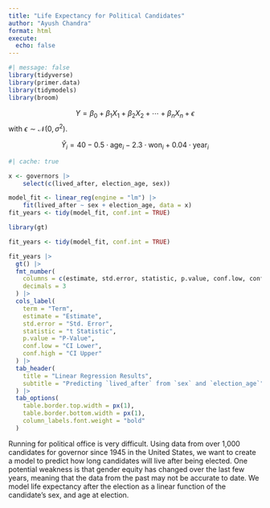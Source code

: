 ```yaml
---
title: "Life Expectancy for Political Candidates"
author: "Ayush Chandra"
format: html
execute: 
  echo: false
---
```



```r
#| message: false
library(tidyverse)
library(primer.data)
library(tidymodels)
library(broom)
```

$$Y = \beta_0 + \beta_1 X_1 + \beta_2 X_2 + \cdots + \beta_n X_n + \epsilon$$
with $\epsilon \sim \mathcal{N}(0, \sigma^2)$.


$$
\hat{Y}_i = 40 - 0.5 \cdot \text{age}_i - 2.3 \cdot \text{won}_i + 0.04 \cdot \text{year}_i
$$

```r
#| cache: true

x <- governors |>
    select(c(lived_after, election_age, sex))

model_fit <- linear_reg(engine = "lm") |>
    fit(lived_after ~ sex + election_age, data = x)
fit_years <- tidy(model_fit, conf.int = TRUE)

library(gt)

fit_years <- tidy(model_fit, conf.int = TRUE)

fit_years |> 
  gt() |>
  fmt_number(
    columns = c(estimate, std.error, statistic, p.value, conf.low, conf.high),
    decimals = 3
  ) |>
  cols_label(
    term = "Term",
    estimate = "Estimate",
    std.error = "Std. Error",
    statistic = "t Statistic",
    p.value = "P-Value",
    conf.low = "CI Lower",
    conf.high = "CI Upper"
  ) |>
  tab_header(
    title = "Linear Regression Results",
    subtitle = "Predicting `lived_after` from `sex` and `election_age`"
  ) |>
  tab_options(
    table.border.top.width = px(1),
    table.border.bottom.width = px(1),
    column_labels.font.weight = "bold"
  )

```

Running for political office is very difficult. Using data from over 1,000 candidates for governor since 1945 in the United States, we want to create a model to predict how long candidates will live after being elected. One potential weakness is that gender equity has changed over the last few years, meaning that the data from the past may not be accurate to date. We model life expectancy after the election as a linear function of the candidate’s sex, and age at election.
